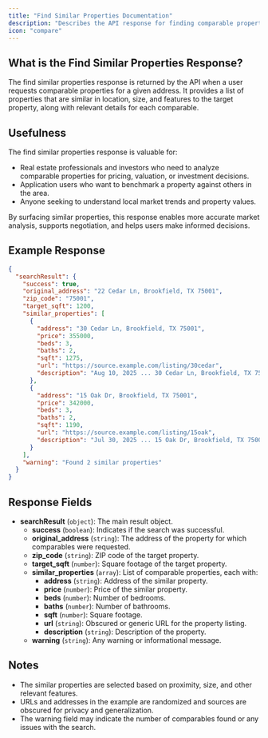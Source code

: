 ```yaml
---
title: "Find Similar Properties Documentation"
description: "Describes the API response for finding comparable properties, including structure, fields, and example output."
icon: "compare"
---
```


## What is the Find Similar Properties Response?

The find similar properties response is returned by the API when a user requests comparable properties for a given address. It provides a list of properties that are similar in location, size, and features to the target property, along with relevant details for each comparable.

## Usefulness

The find similar properties response is valuable for:
- Real estate professionals and investors who need to analyze comparable properties for pricing, valuation, or investment decisions.
- Application users who want to benchmark a property against others in the area.
- Anyone seeking to understand local market trends and property values.

By surfacing similar properties, this response enables more accurate market analysis, supports negotiation, and helps users make informed decisions.

## Example Response

```json
{
  "searchResult": {
    "success": true,
    "original_address": "22 Cedar Ln, Brookfield, TX 75001",
    "zip_code": "75001",
    "target_sqft": 1200,
    "similar_properties": [
      {
        "address": "30 Cedar Ln, Brookfield, TX 75001",
        "price": 355000,
        "beds": 3,
        "baths": 2,
        "sqft": 1275,
        "url": "https://source.example.com/listing/30cedar",
        "description": "Aug 10, 2025 ... 30 Cedar Ln, Brookfield, TX 75001 is pending. This 3 bed, 2 bath, 1275 sqft single family home is listed for $355,000."
      },
      {
        "address": "15 Oak Dr, Brookfield, TX 75001",
        "price": 342000,
        "beds": 3,
        "baths": 2,
        "sqft": 1190,
        "url": "https://source.example.com/listing/15oak",
        "description": "Jul 30, 2025 ... 15 Oak Dr, Brookfield, TX 75001 is for sale. This 3 bed, 2 bath, 1190 sqft single family home is listed for $342,000."
      }
    ],
    "warning": "Found 2 similar properties"
  }
}
```

## Response Fields

- **searchResult** (`object`): The main result object.
  - **success** (`boolean`): Indicates if the search was successful.
  - **original_address** (`string`): The address of the property for which comparables were requested.
  - **zip_code** (`string`): ZIP code of the target property.
  - **target_sqft** (`number`): Square footage of the target property.
  - **similar_properties** (`array`): List of comparable properties, each with:
    - **address** (`string`): Address of the similar property.
    - **price** (`number`): Price of the similar property.
    - **beds** (`number`): Number of bedrooms.
    - **baths** (`number`): Number of bathrooms.
    - **sqft** (`number`): Square footage.
    - **url** (`string`): Obscured or generic URL for the property listing.
    - **description** (`string`): Description of the property.
  - **warning** (`string`): Any warning or informational message.

## Notes

- The similar properties are selected based on proximity, size, and other relevant features.
- URLs and addresses in the example are randomized and sources are obscured for privacy and generalization.
- The warning field may indicate the number of comparables found or any issues with the search.